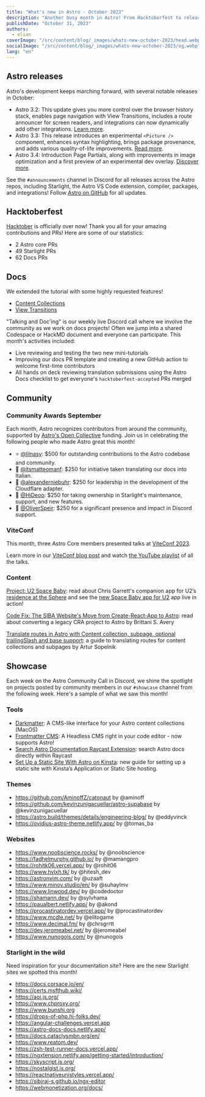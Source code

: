 ```yaml
---
title: "What's new in Astro - October 2023"
description: "Another busy month in Astro! From Hacktoberfest to releasing Page Partials. Read up on everything that happened this month in the Astro universe."
publishDate: "October 31, 2023"
authors:
  - elian
coverImage: "/src/content/blog/_images/whats-new-october-2023/head.webp"
socialImage: "/src/content/blog/_images/whats-new-october-2023/og.webp"
lang: "en"
---
```


## Astro releases

Astro's development keeps marching forward, with several notable releases in October:

- Astro 3.2: This update gives you more control over the browser history stack, enables page navigation with View Transitions, includes a route announcer for screen readers, and integrations can now dynamically add other integrations. [Learn more](/blog/astro-320/).
- Astro 3.3: This release introduces an experimental `<Picture />` component, enhances syntax highlighting, brings package provenance, and adds various quality-of-life improvements. [Read more](/blog/astro-330/).
- Astro 3.4: Introduction Page Partials, along with improvements in image optimization and a first preview of an experimental dev overlay. [Discover more](/blog/astro-340/).

See the `#announcements` channel in Discord for all releases across the Astro repos, including Starlight, the Astro VS Code extension, compiler, packages, and integrations! Follow [Astro on GitHub](https://github.com/withastro/) for all updates.

## Hacktoberfest

[Hacktober](https://hacktoberfest.com/) is officially over now! Thank you all for your amazing contributions and PRs! Here are some of our statistics:

- 2 Astro core PRs
- 49 Starlight PRs
- 62 Docs PRs

## Docs

We extended the tutorial with some highly requested features!

- [Content Collections](https://docs.astro.build/en/tutorials/add-content-collections/)
- [View Transitions](https://docs.astro.build/en/tutorials/add-view-transitions/)

"Talking and Doc'ing" is our weekly live Discord call where we involve the community as we work on docs projects! Often we jump into a shared Codespace or HackMD document and everyone can participate. This month's activities included:

- Live reviewing and testing the two new mini-tutorials
- Improving our docs PR template and creating a new GitHub action to welcome first-time contributors
- All hands on deck reviewing translation submissions using the Astro Docs checklist to get everyone's `hacktoberfest-accepted` PRs merged

## Community

### Community Awards September

Each month, Astro recognizes contributors from around the community, supported by [Astro's Open Collective](https://opencollective.com/astrodotbuild) funding. Join us in celebrating the following people who made Astro great this month!

- ⭐️ [@lilnasy](https://github.com/lilnasy): $500 for outstanding contributions to the Astro codebase and community.
- 🍾 [@itsmatteomanf](https://github.com/itsmatteomanf): $250 for initiative taken translating our docs into Italian.
- 🎉 [@alexanderniebuhr](https://github.com/alexanderniebuhr): $250 for leadership in the development of the Cloudflare adapter.
- 🥳 [@HiDeoo](https://github.com/hideoo): $250 for taking ownership in Starlight's maintenance, support, and new features.
- 🎈 [@OliverSpeir](https://github.com/oliverspeir): $250 for a significant presence and impact in Discord support.

### ViteConf

This month, three Astro Core members presented talks at [ViteConf 2023](https://viteconf.org/23/).

Learn more in our [ViteConf blog post](https://astro.build/blog/viteconf-2023/) and watch [the YouTube playlist](https://www.youtube.com/watch?v=veCxKeLl35A&list=PLqGQbXn_GDmkOsHI7-Wrbv1GgAA4tJZhg) of all the talks.

### Content

[Project: U2 Space Baby](https://www.chrsgrrtt.com/u2-space-baby): read about Chris Garrett's companion app for U2’s [residence at the Sphere](https://www.u2.com/splash) and see the [new Space Baby app for U2](https://u2spacebaby.u2.com/) app live in action!

[Code Fix: The SIBA Website's Move from Create-React-App to Astro](https://brittanisavery.com/post/move-siba-to-astro): read about converting a legacy CRA project to Astro by Brittani S. Avery

[Translate routes in Astro with Content collection, subpage, optional trailingSlash and base support](https://www.webdesign-sopelnik.de/en/blog/translate-routes-for-astro-content-collections-or-subpages-with-trailingslash-and-base-support/): a guide to translating routes for content collections and subpages by Artur Sopelnik 

## Showcase

Each week on the Astro Community Call in Discord, we shine the spotlight on projects posted by community members in our `#showcase` channel from the following week. Here's a sample of what we saw this month!

### Tools

- [Darkmatter](https://getdarkmatter.dev/): A CMS-like interface for your Astro content collections (MacOS)
- [Frontmatter CMS](https://frontmatter.codes/):  A Headless CMS right in your code editor - now supports Astro!
- [Search Astro Documentation Raycast Extension](https://www.raycast.com/ElianCodes/search-astro-docs): search Astro docs directly within Raycast
- [Set Up a Static Site With Astro on Kinsta](https://kinsta.com/docs/astro-static-site/): new guide for setting up a static site with Kinsta’s Application or Static Site hosting.

### Themes

- https://github.com/AminoffZ/catonaut by @aminoff
- https://github.com/kevinzunigacuellar/astro-supabase by @kevinzunigacuellar
- https://astro.build/themes/details/engineering-blog/ by @eddyvinck
- https://ovidius-astro-theme.netlify.app/ by @tomas_ba

### Websites

- https://www.noobscience.rocks/ by @noobscience
- https://fadhelmurphy.github.io/ by @mamangpro
- https://rohitk06.vercel.app/ by @rohit06
- https://www.hvlxh.tk/ by @hitesh_dev
- https://astronvim.com/ by @uzaaft
- https://www.minov.studio/en/ by @suhaylmv
- https://www.linwood.dev/ by @codedoctor
- https://shamann.dev/ by @sylvhama
- https://paualbert.netlify.app/ by @akond
- https://procastinatordev.vercel.app/ by @procastinatordev
- https://www.mcdle.net/ by @elitogame
- https://www.decimal.fm/ by @chrsgrrtt
- https://dev.jeromeabel.net/ by @jeromeabel
- https://www.nunogois.com/ by @nunogois

### Starlight in the wild

Need inspiration for your documentation site? Here are the new Starlight sites we spotted this month!

- https://docs.corsace.io/en/
- https://certs.msfthub.wiki/
- https://aoi.js.org/
- https://www.chproxy.org/
- https://www.bunshi.org
- https://drops-of-php.hi-folks.dev/
- https://angular-challenges.vercel.app
- https://astro-docs-docs.netlify.app/
- https://docs.cataclysmbn.org/en/
- https://www.reatom.dev/
- https://zsh-test-runner-docs.vercel.app/
- https://ngxtension.netlify.app/getting-started/introduction/
- https://skyscript.js.org/
- https://nostalgist.js.org/
- https://reactnativeunistyles.vercel.app/
- https://sibiraj-s.github.io/ngx-editor
- https://webmonetization.org/docs/
